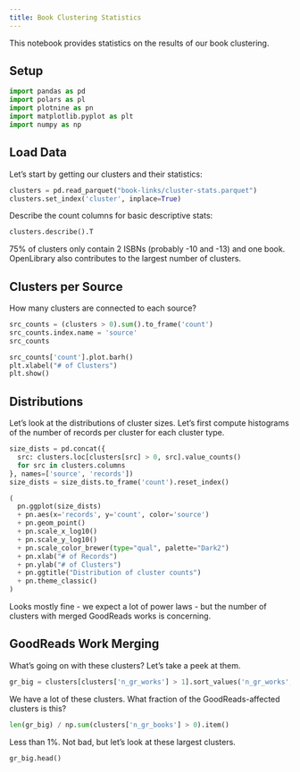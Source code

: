 ```yaml
---
title: Book Clustering Statistics
---
```



This notebook provides statistics on the results of our book clustering.


## Setup

```python
import pandas as pd
import polars as pl
import plotnine as pn
import matplotlib.pyplot as plt
import numpy as np
```

## Load Data

Let's start by getting our clusters and their statistics:

```python
clusters = pd.read_parquet("book-links/cluster-stats.parquet")
clusters.set_index('cluster', inplace=True)
```

Describe the count columns for basic descriptive stats:

```python
clusters.describe().T
```

75% of clusters only contain 2 ISBNs (probably -10 and -13) and one book. OpenLibrary also contributes to the largest number of clusters.

## Clusters per Source

How many clusters are connected to each source?

```python
src_counts = (clusters > 0).sum().to_frame('count')
src_counts.index.name = 'source'
src_counts
```


```python
src_counts['count'].plot.barh()
plt.xlabel("# of Clusters")
plt.show()
```

## Distributions

Let's look at the distributions of cluster sizes.  Let's first compute histograms
of the number of records per cluster for each cluster type.

```python
size_dists = pd.concat({
  src: clusters.loc[clusters[src] > 0, src].value_counts()
  for src in clusters.columns
}, names=['source', 'records'])
size_dists = size_dists.to_frame('count').reset_index()
```

```python
(
  pn.ggplot(size_dists)
  + pn.aes(x='records', y='count', color='source')
  + pn.geom_point()
  + pn.scale_x_log10()
  + pn.scale_y_log10()
  + pn.scale_color_brewer(type="qual", palette="Dark2")
  + pn.xlab("# of Records")
  + pn.ylab("# of Clusters")
  + pn.ggtitle("Distribution of cluster counts")
  + pn.theme_classic()
)
```


Looks mostly fine - we expect a lot of power laws - but the number of clusters with merged GoodReads works is concerning.

## GoodReads Work Merging

What's going on with these clusters? Let's take a peek at them.

```python
gr_big = clusters[clusters['n_gr_works'] > 1].sort_values('n_gr_works', ascending=False)
```

We have a lot of these clusters. What fraction of the GoodReads-affected clusters is this?

```python
len(gr_big) / np.sum(clusters['n_gr_books'] > 0).item()
```

Less than 1%. Not bad, but let's look at these largest clusters.

```python
gr_big.head()
```

